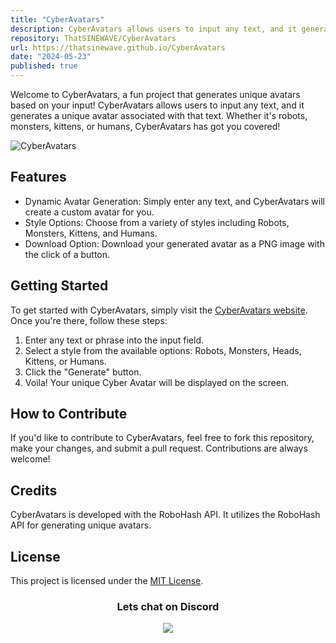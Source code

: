 ```yaml
---
title: "CyberAvatars"
description: CyberAvatars allows users to input any text, and it generates a unique avatar associated with that text.
repository: ThatSINEWAVE/CyberAvatars
url: https://thatsinewave.github.io/CyberAvatars
date: "2024-05-23"
published: true
---
```


Welcome to CyberAvatars, a fun project that generates unique avatars based on your input!
CyberAvatars allows users to input any text, and it generates a unique avatar associated with that text.
Whether it's robots, monsters, kittens, or humans, CyberAvatars has got you covered!

![CyberAvatars](https://github.com/ThatSINEWAVE/CyberRobots/assets/133239148/d0def393-263b-415c-8bb7-aa6f787f1e4b)

## Features

- Dynamic Avatar Generation: Simply enter any text, and CyberAvatars will create a custom avatar for you.
- Style Options: Choose from a variety of styles including Robots, Monsters, Kittens, and Humans.
- Download Option: Download your generated avatar as a PNG image with the click of a button.

## Getting Started

To get started with CyberAvatars, simply visit the [CyberAvatars website](https://thatsinewave.github.io/CyberAvatars). Once you're there, follow these steps:

1. Enter any text or phrase into the input field.
2. Select a style from the available options: Robots, Monsters, Heads, Kittens, or Humans.
3. Click the "Generate" button.
4. Voila! Your unique Cyber Avatar will be displayed on the screen.

## How to Contribute

If you'd like to contribute to CyberAvatars, feel free to fork this repository, make your changes, and submit a pull request. Contributions are always welcome!

## Credits

CyberAvatars is developed with the RoboHash API.
It utilizes the RoboHash API for generating unique avatars.

## License

This project is licensed under the [MIT License](LICENSE).

<div align="center">

### Lets chat on Discord

[![](https://dcbadge.vercel.app/api/server/zjjKSV8wFf)](https://discord.gg/zjjKSV8wFf)

</div>